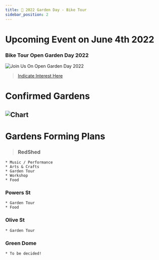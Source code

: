 ```yaml
---
title: 📅 2022 Garden Day - Bike Tour
sidebar_position: 2
---
```

# Upcoming Event on June 4th 2022 

###  Bike Tour Open Garden Day 2022
![Join Us On Open Garden Day 2022](https://lh3.googleusercontent.com/BTx9_2OlN4way_SRdHgpMt6246FVohClV45kxEQRMIGNdtB8t7yCf4kPCTLIBQ-JBgVzoqIYcX_IB6qBla-JzvAWkNW39pdOn8cUWJNuwYuojTg4L1kNZWV5TyV-9uXiyw=w740) 
> [Indicate Interest Here](https://forms.gle/DFUY7NtVxcC3xUKy8)

# Confirmed Gardens
![Chart](/Screenshot2022-02-26.png)
---

# Gardens Forming Plans 
> ### RedShed  
    * Music / Performance
    * Arts & Crafts
    * Garden Tour
    * Workshop
    * Food 
### Powers St   
    * Garden Tour
    * Food 
### Olive St
    * Garden Tour
### Green Dome
    * To be decided!